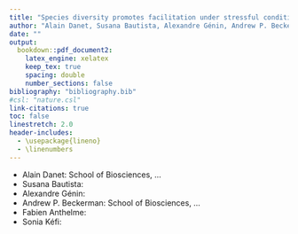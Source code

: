 ```yaml
---
title: "Species diversity promotes facilitation under stressful conditions"
author: "Alain Danet, Susana Bautista, Alexandre Génin, Andrew P. Beckerman, Fabien Anthelme, Sonia Kéfi"
date: ""
output:
  bookdown::pdf_document2:
    latex_engine: xelatex
    keep_tex: true
    spacing: double
    number_sections: false
bibliography: "bibliography.bib"
#csl: "nature.csl"
link-citations: true
toc: false
linestretch: 2.0
header-includes:
  - \usepackage{lineno}
  - \linenumbers
---
```



- Alain Danet: School of Biosciences, ...
- Susana Bautista:
- Alexandre Génin:
- Andrew P. Beckerman: School of Biosciences, ...
- Fabien Anthelme:
- Sonia Kéfi:
